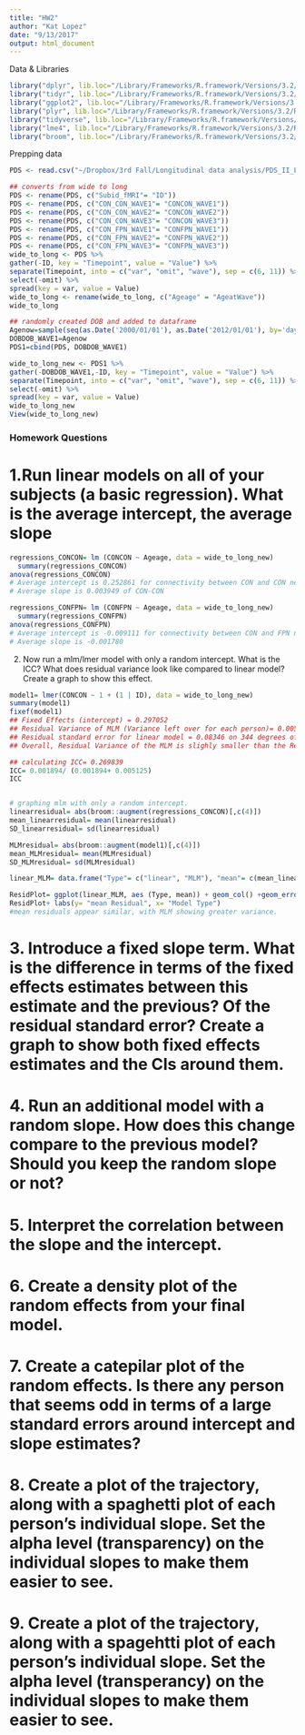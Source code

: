 ```yaml
---
title: "HW2"
author: "Kat Lopez"
date: "9/13/2017"
output: html_document
---
```


Data & Libraries
```r
library("dplyr", lib.loc="/Library/Frameworks/R.framework/Versions/3.2/Resources/library")
library("tidyr", lib.loc="/Library/Frameworks/R.framework/Versions/3.2/Resources/library")
library("ggplot2", lib.loc="/Library/Frameworks/R.framework/Versions/3.2/Resources/library")
library("plyr", lib.loc="/Library/Frameworks/R.framework/Versions/3.2/Resources/library")
library("tidyverse", lib.loc="/Library/Frameworks/R.framework/Versions/3.2/Resources/library")
library("lme4", lib.loc="/Library/Frameworks/R.framework/Versions/3.2/Resources/library")
library("broom", lib.loc="/Library/Frameworks/R.framework/Versions/3.2/Resources/library")

```

Prepping data
```r
PDS <- read.csv("~/Dropbox/3rd Fall/Longitudinal data analysis/PDS_II_LI_reduced_09_01_17.csv") # wide format

## converts from wide to long
PDS <- rename(PDS, c("Subid_fMRI"= "ID"))
PDS <- rename(PDS, c("CON_CON_WAVE1"= "CONCON_WAVE1"))
PDS <- rename(PDS, c("CON_CON_WAVE2"= "CONCON_WAVE2"))
PDS <- rename(PDS, c("CON_CON_WAVE3"= "CONCON_WAVE3"))
PDS <- rename(PDS, c("CON_FPN_WAVE1"= "CONFPN_WAVE1"))
PDS <- rename(PDS, c("CON_FPN_WAVE2"= "CONFPN_WAVE2"))
PDS <- rename(PDS, c("CON_FPN_WAVE3"= "CONFPN_WAVE3"))
wide_to_long <- PDS %>%
gather(-ID, key = "Timepoint", value = "Value") %>%
separate(Timepoint, into = c("var", "omit", "wave"), sep = c(6, 11)) %>%
select(-omit) %>%
spread(key = var, value = Value)
wide_to_long <- rename(wide_to_long, c("Ageage" = "AgeatWave"))
wide_to_long

## randomly created DOB and added to dataframe
Agenow=sample(seq(as.Date('2000/01/01'), as.Date('2012/01/01'), by='day'), 136)
DOBDOB_WAVE1=Agenow
PDS1=cbind(PDS, DOBDOB_WAVE1)

wide_to_long_new <- PDS1 %>%
gather(-DOBDOB_WAVE1,-ID, key = "Timepoint", value = "Value") %>%
separate(Timepoint, into = c("var", "omit", "wave"), sep = c(6, 11)) %>%
select(-omit) %>%
spread(key = var, value = Value)
wide_to_long_new
View(wide_to_long_new)
```

### Homework Questions ###

# 1.Run linear models on all of your subjects (a basic regression). What is the average intercept, the average slope
```r
regressions_CONCON= lm (CONCON ~ Ageage, data = wide_to_long_new)
  summary(regressions_CONCON)
anova(regressions_CONCON)
# Average intercept is 0.252861 for connectivity between CON and CON networks of all individuals across time
# Average slope is 0.003949 of CON-CON 

regressions_CONFPN= lm (CONFPN ~ Ageage, data = wide_to_long_new)
  summary(regressions_CONFPN)
anova(regressions_CONFPN)
# Average intercept is -0.009111 for connectivity between CON and FPN networks of all individuals across time
# Average slope is -0.001780
```



2. Now run a mlm/lmer model with only a random intercept. What is the ICC? What does residual variance look like compared to linear model? Create a graph to show this effect.

```r
model1= lmer(CONCON ~ 1 + (1 | ID), data = wide_to_long_new)
summary(model1)
fixef(model1)
## Fixed Effects (intercept) = 0.297052
## Residual Variance of MLM (Variance left over for each person)= 0.005125
## Residual standard error for linear model = 0.08346 on 344 degrees of freedom
## Overall, Residual Variance of the MLM is slighly smaller than the Residual Residual standard error for linear model 

## calculating ICC= 0.269839
ICC= 0.001894/ (0.001894+ 0.005125)
ICC


# graphing mlm with only a random intercept. 
linearresidual= abs(broom::augment(regressions_CONCON)[,c(4)])
mean_linearresidual= mean(linearresidual)
SD_linearresidual= sd(linearresidual)

MLMresidual= abs(broom::augment(model1)[,c(4)])
mean_MLMresidual= mean(MLMresidual)
SD_MLMresidual= sd(MLMresidual)

linear_MLM= data.frame("Type"= c("linear", "MLM"), "mean"= c(mean_linearresidual, mean_MLMresidual), "SD"= c(SD_linearresidual, SD_MLMresidual))

ResidPlot= ggplot(linear_MLM, aes (Type, mean)) + geom_col() +geom_errorbar(aes(ymin= mean-SD, ymax= mean +SD), width= 0.2)
ResidPlot+ labs(y= "mean Residual", x= "Model Type")
#mean residuals appear similar, with MLM showing greater variance. 
```



# 3. Introduce a fixed slope term. What is the difference in terms of the fixed effects estimates between this estimate and the previous? Of the residual standard error? Create a graph to show both fixed effects estimates and the CIs around them.



# 4. Run an additional model with a random slope. How does this change compare to the previous model? Should you keep the random slope or not?



# 5. Interpret the correlation between the slope and the intercept.



# 6. Create a density plot of the random effects from your final model.



# 7. Create a catepilar plot of the random effects. Is there any person that seems odd in terms of a large standard errors around intercept and slope estimates?




# 8. Create a plot of the trajectory, along with a spaghetti plot of each person’s individual slope. Set the alpha level (transparency) on the individual slopes to make them easier to see.





# 9. Create a plot of the trajectory, along with a spagehtti plot of each person’s individual slope. Set the alpha level (transperancy) on the individual slopes to make them easier to see.




























